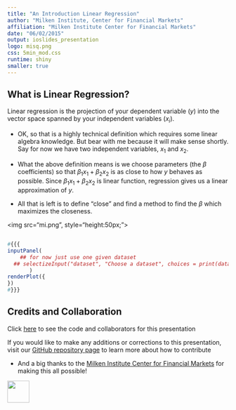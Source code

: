 ```yaml
---
title: "An Introduction Linear Regression"
author: "Milken Institute, Center for Financial Markets"
affiliation: "Milken Institute Center for Financial Markets"
date: "06/02/2015"
output: ioslides_presentation
logo: misq.png
css: 5min_mod.css
runtime: shiny
smaller: true
---
```



## What is Linear Regression?

Linear regression is the projection of your dependent variable ($y$) into the vector space spanned by your independent variables ($x_i$).  

- OK, so that is a highly technical definition which requires some linear algebra knowledge.  But bear with me because it will make sense shortly.  Say for now we have two independent variables, $x_1$ and $x_2$.

-  What the above definition means is we choose parameters (the $\beta$ coefficients) so that $\beta_1x_1 + \beta_2x_2$ is as close to how $y$ behaves as possible.  Since $\beta_1x_1 + \beta_2x_2$ is linear function, regression gives us a linear approximation of $y$.

-  All that is left is to define "close" and find a method to find the $\beta$ which maximizes the closeness.  

<div class="MIfooter"><img src="mi.png", style="height:50px;"></div> 



##
```r
#{{{
inputPanel(
    ## for now just use one given dataset
  ## selectizeInput("dataset", "Choose a dataset", choices = print(data()))
	   )
renderPlot({
})
#}}}
```

## Credits and Collaboration

Click [here](https://github.com/FinancialMarkets/5MinuteFinance/blob/master/Econometrics/intro_to_regression/intro_to_regression.Rmd) to see the code and collaborators for this presentation

If you would like to make any additions or corrections to this presentation, visit our [GitHub repository page](https://github.com/FinancialMarkets/5MinuteFinance#how-to-contribute) to learn more about how to contribute

- And a big thanks to the [Milken Institute Center for Financial Markets](http://www.milkeninstitute.org/centers/markets) for making this all possible!


<div class="MIfooter"><img src="mi.png" style="height:50px;"></div> 

<!---end-->
